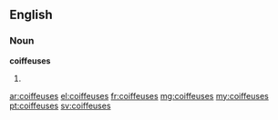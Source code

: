 ==English==

===Noun===
'''coiffeuses'''

# {{plural of|coiffeuse}}

[[ar:coiffeuses]]
[[el:coiffeuses]]
[[fr:coiffeuses]]
[[mg:coiffeuses]]
[[my:coiffeuses]]
[[pt:coiffeuses]]
[[sv:coiffeuses]]